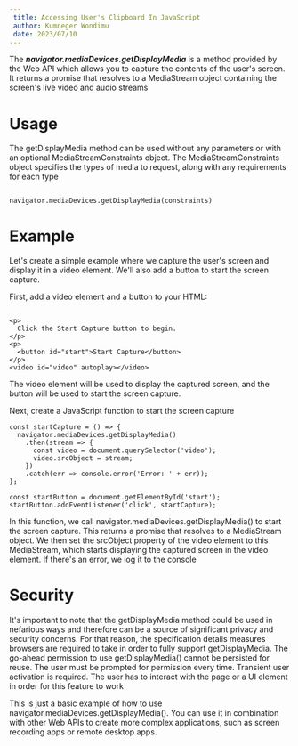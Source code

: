 ```yaml
---
 title: Accessing User's Clipboard In JavaScript
 author: Kumneger Wondimu
 date: 2023/07/10
---
```


The **_navigator.mediaDevices.getDisplayMedia_** is a method provided by the Web API which allows you to capture the contents of the user's screen. It returns a promise that resolves to a MediaStream object containing the screen's live video and audio streams

# Usage

The getDisplayMedia method can be used without any parameters or with an optional MediaStreamConstraints object. The MediaStreamConstraints object specifies the types of media to request, along with any requirements for each type

```

navigator.mediaDevices.getDisplayMedia(constraints)

```

# Example

Let's create a simple example where we capture the user's screen and display it in a video element. We'll also add a button to start the screen capture.

First, add a video element and a button to your HTML:

```

<p>
  Click the Start Capture button to begin.
</p>
<p>
  <button id="start">Start Capture</button>
</p>
<video id="video" autoplay></video>

```

The video element will be used to display the captured screen, and the button will be used to start the screen capture.

Next, create a JavaScript function to start the screen capture

```
const startCapture = () => {
  navigator.mediaDevices.getDisplayMedia()
    .then(stream => {
      const video = document.querySelector('video');
      video.srcObject = stream;
    })
    .catch(err => console.error('Error: ' + err));
};

const startButton = document.getElementById('start');
startButton.addEventListener('click', startCapture);

```

In this function, we call navigator.mediaDevices.getDisplayMedia() to start the screen capture. This returns a promise that resolves to a MediaStream object. We then set the srcObject property of the video element to this MediaStream, which starts displaying the captured screen in the video element. If there's an error, we log it to the console

# Security

It's important to note that the getDisplayMedia method could be used in nefarious ways and therefore can be a source of significant privacy and security concerns. For that reason, the specification details measures browsers are required to take in order to fully support getDisplayMedia. The go-ahead permission to use getDisplayMedia() cannot be persisted for reuse. The user must be prompted for permission every time. Transient user activation is required. The user has to interact with the page or a UI element in order for this feature to work

This is just a basic example of how to use navigator.mediaDevices.getDisplayMedia(). You can use it in combination with other Web APIs to create more complex applications, such as screen recording apps or remote desktop apps.
